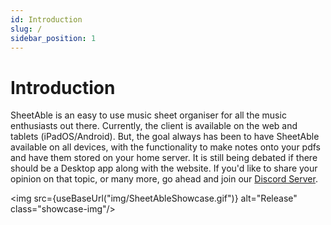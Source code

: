 ```yaml
---
id: Introduction
slug: /
sidebar_position: 1
---
```



# Introduction
SheetAble is an easy to use music sheet organiser for all the music enthusiasts out there. 
Currently, the client is available on the web and tablets (iPadOS/Android). But, the goal always has been to have SheetAble available on all devices, with the functionality to make notes onto your pdfs and have them stored on your home server. 
It is still being debated if there should be a Desktop app along with the website. If you'd like to share your opinion on that topic, or many more, go ahead and join our [Discord Server](https://discord.gg/QnFbxyPbRj).

<img src={useBaseUrl("img/SheetAbleShowcase.gif")} alt="Release" class="showcase-img"/>
